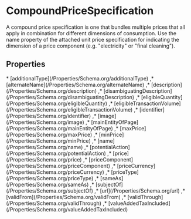 # CompoundPriceSpecification

A compound price specification is one that bundles multiple prices that all apply in combination for different dimensions of consumption. Use the name property of the attached unit price specification for indicating the dimension of a price component (e.g. "electricity" or "final cleaning").

## Properties

<Grid>
* [additionalType](/Properties/Schema.org/additionalType)
,* [alternateName](/Properties/Schema.org/alternateName)
,* [description](/Properties/Schema.org/description)
,* [disambiguatingDescription](/Properties/Schema.org/disambiguatingDescription)
,* [eligibleQuantity](/Properties/Schema.org/eligibleQuantity)
,* [eligibleTransactionVolume](/Properties/Schema.org/eligibleTransactionVolume)
,* [identifier](/Properties/Schema.org/identifier)
,* [image](/Properties/Schema.org/image)
,* [mainEntityOfPage](/Properties/Schema.org/mainEntityOfPage)
,* [maxPrice](/Properties/Schema.org/maxPrice)
,* [minPrice](/Properties/Schema.org/minPrice)
,* [name](/Properties/Schema.org/name)
,* [potentialAction](/Properties/Schema.org/potentialAction)
,* [price](/Properties/Schema.org/price)
,* [priceComponent](/Properties/Schema.org/priceComponent)
,* [priceCurrency](/Properties/Schema.org/priceCurrency)
,* [priceType](/Properties/Schema.org/priceType)
,* [sameAs](/Properties/Schema.org/sameAs)
,* [subjectOf](/Properties/Schema.org/subjectOf)
,* [url](/Properties/Schema.org/url)
,* [validFrom](/Properties/Schema.org/validFrom)
,* [validThrough](/Properties/Schema.org/validThrough)
,* [valueAddedTaxIncluded](/Properties/Schema.org/valueAddedTaxIncluded)

</Grid>

